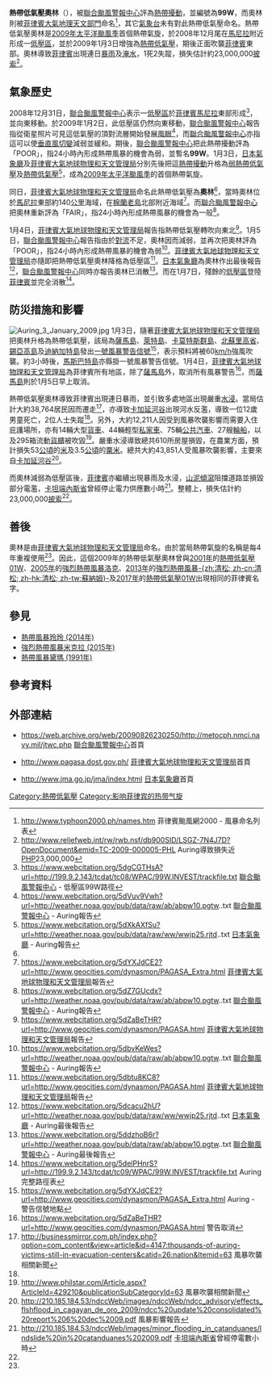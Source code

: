 {{NoteTA
|G1=TyphoonNew
|G2=TyphoonOld
|G3=Weather
|T=zh:熱帶低氣壓奧林 (2009年); zh-tw:熱帶性低氣壓奧林 (2009年)
|skin=typhoon
}}
{{About|2009年熱帶氣旋|其它同名的熱帶氣旋|熱帶低氣壓奧林}}
{{Infobox Hurricane
| Name=熱帶低氣壓奧林<br>{{lang|en|Tropical Depression Auring}}
| Year=2009
| Basin=WPac
| Image location=Auring 04 jan 2009 0210Z.jpg
| Image name=1月4日的熱帶低氣壓奧林
| Formed=2009年1月3日
| Dissipated=2009年1月6日
| 10-min winds=30
| Pressure=1000
| Damages=.498
| Inflated=-2
| Fatalities=直接導致1人死亡，間接致使1人喪生，另有9人失蹤
| Areas=[[菲律賓|菲律賓]]
| Hurricane season=[[2009年太平洋颱風季|2009年太平洋颱風季]]
}}
{{portal pts}}
'''熱帶低氣壓奧林'''（{{lang-en|'''Tropical Depression Auring'''}}），被[[聯合颱風警報中心|聯合颱風警報中心]]評為[[熱帶擾動|熱帶擾動]]，並編號為'''99W'''，而奧林則被[[PAGASA|菲律賓大氣地理天文部門]]命名<ref name="ty">http://www.typhoon2000.ph/names.htm {{Wayback|url=http://www.typhoon2000.ph/names.htm |date=20081217173003 }} 菲律賓颱風網2000 - 風暴命名列表</ref>，其它[[氣象台|氣象台]]未有對此熱帶低氣壓命名。熱帶低氣壓奧林是[[2009年太平洋颱風季|2009年太平洋颱風季]]首個熱帶氣旋，於2008年12月尾在[[馬尼拉|馬尼拉]]附近形成一[[低壓區|低壓區]]，並於2009年1月3日增強為[[熱帶低氣壓|熱帶低氣壓]]，期後正面吹襲[[菲律賓|菲律賓]]東部。奧林導致[[菲律賓|菲律賓]]出現連日[[暴雨|暴雨]]及[[淹水|淹水]]，1死2失蹤，損失估計約23,000,000[[菲律賓披索|披索]]<ref name="m">http://www.reliefweb.int/rw/rwb.nsf/db900SID/LSGZ-7N4J7D?OpenDocument&emid=TC-2009-000005-PHL Auring導致損失近[[菲律賓披索|PHP]]23,000,000</ref>。

==氣象歷史==
{{storm path|Auring (PAGASA) 2009 track.png}}
2008年12月31日，[[聯合颱風警報中心|聯合颱風警報中心]]表示一[[低壓區|低壓區]]於[[菲律賓|菲律賓]][[馬尼拉|馬尼拉]]東部形成<ref>https://www.webcitation.org/5dgCGTHsA?url=http://199.9.2.143/tcdat/tc08/WPAC/99W.INVEST/trackfile.txt [[聯合颱風警報中心|聯合颱風警報中心]] - 低壓區99W路徑</ref>，並向東移動。於2009年1月2日，此低壓區仍然向東移動，[[聯合颱風警報中心|聯合颱風警報中心]]報告指從衛星照片可見這低氣壓的頂對流層開始發展[[風眼|風眼]]<ref name="eye">https://www.webcitation.org/5dVuv9Vwh?url=http://weather.noaa.gov/pub/data/raw/ab/abpw10.pgtw..txt [[聯合颱風警報中心|聯合颱風警報中心]] - Auring報告</ref>，而[[聯合颱風警報中心|聯合颱風警報中心]]亦指這可以使[[垂直風切變|垂直風切變]]減弱並緩和。期後，[[聯合颱風警報中心|聯合颱風警報中心]]把此熱帶擾動評為「POOR」，指24小時內形成熱帶風暴的機會為弱，並暫名'''99W'''。1月3日，[[日本氣象廳|日本氣象廳]]及[[菲律賓大氣地球物理和天文管理局|菲律賓大氣地球物理和天文管理局]]分別先後把這[[熱帶擾動|熱帶擾動]]升格為[[熱帶低氣壓|弱熱帶低氣壓]]及[[熱帶低氣壓|熱帶低氣壓]]<ref>https://www.webcitation.org/5dXkAXfSu?url=http://weather.noaa.gov/pub/data/raw/ww/wwjp25.rjtd..txt [[日本氣象廳|日本氣象廳]] - Auring報告</ref>，成為[[2009年太平洋颱風季|2009年太平洋颱風季]]的首個熱帶氣旋。

同日，[[菲律賓大氣地球物理和天文管理局|菲律賓大氣地球物理和天文管理局]]命名此熱帶低氣壓為'''奧林'''<ref name="ty"/>，當時奧林位於[[馬尼拉|馬尼拉]]東部約140[[公里|公里]]海域，在[[棉蘭老島|棉蘭老島]]北部附近海域<ref name="PH">https://www.webcitation.org/5dYXJdCE2?url=http://www.geocities.com/dynasmon/PAGASA_Extra.html [[菲律賓大氣地球物理和天文管理局|菲律賓大氣地球物理和天文管理局]]報告</ref>。而[[聯合颱風警報中心|聯合颱風警報中心]]把奧林重新評為「FAIR」，指24小時內形成熱帶風暴的機會為一般<ref>https://www.webcitation.org/5dZ7GUcdx?url=http://weather.noaa.gov/pub/data/raw/ab/abpw10.pgtw..txt [[聯合颱風警報中心|聯合颱風警報中心]] - Auring報告</ref>。

1月4日，[[菲律賓大氣地球物理和天文管理局|菲律賓大氣地球物理和天文管理局]]報告指熱帶低氣壓轉吹向東北<ref>https://www.webcitation.org/5dZaBeTHR?url=http://www.geocities.com/dynasmon/PAGASA.html [[菲律賓大氣地球物理和天文管理局|菲律賓大氣地球物理和天文管理局]]報告</ref>。1月5日，[[聯合颱風警報中心|聯合颱風警報中心]]報告指由於[[對流|對流]]不足，奧林因而減弱，並再次把奧林評為「POOR」，指24小時內形成熱帶風暴的機會為弱<ref>https://www.webcitation.org/5dbvKeWes?url=http://weather.noaa.gov/pub/data/raw/ab/abpw10.pgtw..txt [[聯合颱風警報中心|聯合颱風警報中心]] - Auring報告</ref>。[[菲律賓大氣地球物理和天文管理局|菲律賓大氣地球物理和天文管理局]]亦隨即把熱帶低氣壓奧林降格為低壓區<ref>https://www.webcitation.org/5dbtu8KC8?url=http://www.geocities.com/dynasmon/PAGASA.html [[菲律賓大氣地球物理和天文管理局|菲律賓大氣地球物理和天文管理局]]報告</ref>。[[日本氣象廳|日本氣象廳]]為奧林作出最後報告<ref>https://www.webcitation.org/5dcacu2hU?url=http://weather.noaa.gov/pub/data/raw/ww/wwjp25.rjtd..txt [[日本氣象廳|日本氣象廳]] - Auring最後報告</ref>，[[聯合颱風警報中心|聯合颱風警報中心]]同時亦報告奧林已消散<ref>https://www.webcitation.org/5ddzhoB6r?url=http://weather.noaa.gov/pub/data/raw/ab/abpw10.pgtw..txt [[聯合颱風警報中心|聯合颱風警報中心]] - Auring最後報告</ref>。而在1月7日，殘餘的[[低壓區|低壓區]]登陸[[菲律賓|菲律賓]]並完全消散<ref>https://www.webcitation.org/5delPHnrS?url=http://199.9.2.143/tcdat/tc09/WPAC/99W.INVEST/trackfile.txt Auring完整路徑表</ref>。

==防災措施和影響==
[[File:Auring_3_January_2009.jpg|thumb]]
1月3日，隨著[[菲律賓大氣地球物理和天文管理局|菲律賓大氣地球物理和天文管理局]]把奧林升格為熱帶低氣壓，該局為[[薩馬島|薩馬島]]、[[萊特島|萊特島]]、[[卡莫特斯群島|卡莫特斯群島]]、[[北蘇里高省|北蘇里高省]]、[[錫亞高島|錫亞高島]]及[[迪納加特島|迪納加特島]]發出[[熱帶氣旋警告#菲律賓|一號風暴警告信號]]<ref>https://www.webcitation.org/5dYXJdCE2?url=http://www.geocities.com/dynasmon/PAGASA_Extra.html Auring - 警告信號地點</ref>，表示預料將被60[[km/h|km/h]]強風吹襲。約3小時後，[[馬斯巴特島|馬斯巴特島]]亦縣掛一號風暴警告信號。1月4日，[[菲律賓大氣地球物理和天文管理局|菲律賓大氣地球物理和天文管理局]]為菲律賓所有地區，除了[[薩馬島|薩馬島]]外，取消所有風暴警告<ref>https://www.webcitation.org/5dZaBeTHR?url=http://www.geocities.com/dynasmon/PAGASA.html 警告取消</ref>，而[[薩馬島|薩馬島]]則於1月5日早上取消。

熱帶低氣壓奧林導致菲律賓出現連日暴雨，並引致多處地區出現嚴重[[洪灾|水浸]]。當局估計大約38,764居民因而遷走<ref name="news">http://businessmirror.com.ph/index.php?option=com_content&view=article&id=4147:thousands-of-auring-victims-still-in-evacuation-centers&catid=26:nation&Itemid=63 {{Wayback|url=http://businessmirror.com.ph/index.php?option=com_content&view=article&id=4147:thousands-of-auring-victims-still-in-evacuation-centers&catid=26:nation&Itemid=63 |date=20100212224810 }} 風暴吹襲相關新聞</ref>，亦導致[[卡加延河谷|卡加延河谷]]出現河水反濫，導致一位12歲男童死亡，2位人士失蹤<ref name="news"/>。另外，大約12,211人因受到風暴吹襲影響而需要入住庇護場所，亦有14輛大型[[貨車|貨車]]、44輛輕型[[私家車|私家車]]、75輛[[公共汽車|公共汽車]]、27艘[[輪船|輪船]]，以及295箱流動[[貨櫃|貨櫃]]被吹毀<ref>http://www.philstar.com/Article.aspx?ArticleId=429210&publicationSubCategoryId=63 {{WebCite|url=https://www.webcitation.org/5l8cv8Ay3?url=http://www.philstar.com/Article.aspx?ArticleId=429210&publicationSubCategoryId=63 |date=20091108185433 |dateformat=iso }} 風暴吹襲相關新聞</ref>。嚴重水浸導致總共610所房屋損毀，在農業方面，預計損失53[[公頃|公頃]]的[[米_(單位)|米]]及3.5[[公頃|公頃]]的[[粟米|粟米]]。總共大約43,851人受風暴吹襲影響，主要來自[[卡加延省|卡加延河谷]]<ref>http://210.185.184.53/ndccWeb/images/ndccWeb/ndcc_advisory/effects_flshflood_in_cagayan_de_oro_2009/ndcc%20update%20consolidated%20report%206%20dec%2009.pdf {{WebCite|url=https://www.webcitation.org/5l8cyi9AT?url=http://210.185.184.53/ndccWeb/images/ndccWeb/ndcc_advisory/effects_flshflood_in_cagayan_de_oro_2009/ndcc%20update%20consolidated%20report%206%20dec%2009.pdf |date=2009-11-08 |dateformat=iso }} 風暴影響報告</ref>。

而奧林減弱為低壓區後，[[菲律賓|菲律賓]]亦繼續出現暴雨及水浸，[[山泥傾瀉|山泥傾瀉]]阻擋道路並損毀部分電濫，[[卡坦端內斯省|卡坦端內斯省]]曾經停止電力供應數小時<ref>http://210.185.184.53/ndccWeb/images/minor_flooding_in_catanduanes/lndslide%20in%20catanduanes%202009.pdf {{Wayback|url=http://210.185.184.53/ndccWeb/images/minor_flooding_in_catanduanes/lndslide%20in%20catanduanes%202009.pdf |date=20110530004526 }} [[卡坦端內斯省|卡坦端內斯省]]曾經停電數小時</ref>。整體上，損失估計約23,000,000[[菲律賓披索|披索]]<ref name="m"/>。

==善後==
奧林是由[[菲律賓大氣地球物理和天文管理局|菲律賓大氣地球物理和天文管理局]]命名。由於當局熱帶氣旋的名稱是每4年重複使用<ref name="ty"/>。因此，這個2009年的熱帶低氣壓奧林曾與[[2001年太平洋颱風季|2001年]]的[[熱帶低氣壓WP012001|熱帶低氣壓01W]]、[[2005年太平洋颱風季|2005年]]的[[2005年強烈熱帶風暴洛克|強烈熱帶風暴洛克]]、[[2013年太平洋颱風季|2013年]]的[[強烈熱帶風暴清松_(2013年)|強烈熱帶風暴-{zh:清松; zh-cn:清松; zh-hk:清松; zh-tw:蘇納姆}-]]及[[2017年太平洋颱風季|2017年]]的[[熱帶低氣壓WP012017|熱帶低氣壓01W]]出現相同的菲律賓名字。

==參見==
*[[熱帶風暴玲玲_(2014年)|熱帶風暴玲玲 (2014年)]]
*[[強烈熱帶風暴米克拉_(2015年)|強烈熱帶風暴米克拉 (2015年)]]
*[[熱帶風暴黛瑪_(1991年)|熱帶風暴黛瑪 (1991年)]]

==參考資料==
{{reflist|2}}

==外部連結==
*{{en}}https://web.archive.org/web/20090826230250/http://metocph.nmci.navy.mil/jtwc.php [[聯合颱風警報中心|聯合颱風警報中心]]首頁
*{{en}}http://www.pagasa.dost.gov.ph/ {{Wayback|url=http://www.pagasa.dost.gov.ph/ |date=20081216234000 }} [[菲律賓大氣地球物理和天文管理局|菲律賓大氣地球物理和天文管理局]]首頁
*{{ja}}http://www.jma.go.jp/jma/index.html {{Wayback|url=http://www.jma.go.jp/jma/index.html |date=20110320125420 }} [[日本氣象廳|日本氣象廳]]首頁
{{2009 Pacific typhoon season buttons}}
[[Category:熱帶低氣壓|Category:熱帶低氣壓]]
[[Category:影响菲律宾的热带气旋|Category:影响菲律宾的热带气旋]]